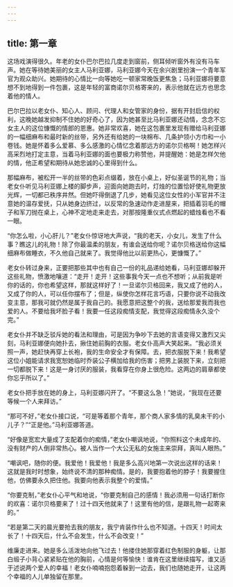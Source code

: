 ```yaml
---
---
---
```

title: 第一章
---




这场戏演得很久。年老的女仆巴尔巴拉几度走到窗前，侧耳倾听窗外有没有马车声。她在等待她美丽的女主人马利亚娜，马利亚娜今天在余兴剧里扮演一个青年军官为观众助兴。她期待的心情比一向等她吃一顿家常晚饭更焦急；马利亚娜将要意想不到地得到一件包裹，这是年轻的富商诺尔贝格寄来的，表示他就在远方也思念着他的情人。

巴尔巴拉以老女仆、知心人、顾问、代理人和女管家的身份，据有开封启信的权利，这晚她越发抑制不住她的好奇心了，因为她甚至比马利亚娜还动情，念念不忘女主人的这位慷慨的情郎的恩惠。她非常欢喜，她在这包裹里发现有赠给马利亚娜的一幅细麻布和最时新的丝带，另外还有给她的一块棉布、几条护领小方巾和一小卷钱。她是怀着多么爱慕、多么感激的心情忆念着那远方的诺尔贝格啊！她怎样兴高采烈地打定主意，当着马利亚娜的面也要极力称赞他，并提醒她：她是怎样欠他的情，他正希望和期待从她忠诚的心里得到什么。

那幅麻布，被松开一半的丝带的色彩点缀着，放在小桌上，好似圣诞节的礼物；当老女仆听见马利亚娜上楼的脚步声，迎面向她跑去时，灯烛的位置恰好使礼物更放光辉，一切都已秩序井然。但她吓得倒退了几步，她看见这位女性的小军官并不注意她的温存爱抚，只从她身边挤过，以反常的急速动作走进屋来，把插着羽毛的帽子和军刀抛在桌上，心神不定地走来走去，对那按隆重仪式点燃起的蜡烛看也不看一眼。

“你怎么啦，小心肝儿？”老女仆惊讶地大声说，“我的老天，小女儿，发生了什么事？瞧这儿的礼物！除了你最温柔的朋友，有谁会送给你呢？诺尔贝格送给你这幅细麻布做睡衣，不久他自己就来了。我觉得他比以前更热心，更慷慨了。”

老女仆转过身来，正要把那些其中也有自己一份的礼品递给她看，马利亚娜却躲开这些礼物，愤激地嚷道：“走开！走开！这些事我今天一点也不想听；从前我是听你的话的，你也希望这样，那就这样好了！一旦诺尔贝格回来，我又成了他的人，又成了你的人，可以任你摆布了；但是，纵使你怎样花言巧语，只要你说不动我改变主意，那我可就仍然是属于我自己的。我愿意把这整个的我，送给那爱我而我也爱的人。不要给我坏脸子看！我要一任这段痴情支配，我觉得这段痴情永久没个完。”

老女仆并不缺乏驳斥她的看法和理由，可是因为争吵下去她的言语变得又激烈又尖刻，马利亚娜便向她扑去，揪住她前胸的衣服。老女仆高声大笑起来。“我必须关照一声，她赶快再穿上长袍，我的生命安全才有保障。去，把衣服脱下来！我希望这位小姐能请求我宽恕她临时乔装公子横加给我的伤害；把男上装脱下来，立刻把一切都脱下来！这是一身讨厌的服装，我看穿在你身上很危险。这两边的肩章都使你忘乎所以了。”

老女仆把手放在她的身上，马利亚娜闪开了。“不要这么急！”她说，“我现在还要等候一个人来拜访。”

“那可不好，”老女仆接口说，“可是等着那个青年，那个商人家多情的乳臭未干的小儿子？”“正是他。”马利亚娜答道。

“好像是宽宏大量成了支配着你的痴情，”老女仆嘲讽地说，“你照料这个未成年的、没有财产的人倒非常热心。被人当作一个大公无私的女施主来崇拜，真叫人眼热。”

“嘲讽吧，随你的便。我爱他！我爱他！我是多么高兴地第一次说出这样的话来！这就是我时时想象，始终说不清的那种痴情。是的，我要抱着他的脖子！我要握住他，仿佛要永久把住他。我要向他表示我整个的爱情。”

“你要克制，”老女仆心平气和地说，“你要克制自己的感情！我必须用一句话打断你的欢喜：诺尔贝格要来了！过十四天他就来了！这里有他的信，是跟礼物一起寄来的。”

“若是第二天的晨光要抢去我的朋友，我宁肯装作什么也不知道。十四天！时间太长了！十四天后，什么不会发生，什么不会改变！”

维廉走进来。她是多么活泼地向他飞过去！他搂住她那穿着红色制服的身躯，让那白缎子小背心紧紧贴在他的胸前，心情是何等愉快！谁肯在这里继续描写，谁又适于述说两个爱人的幸福！老女仆喃喃抱怨着躲到一边去，我们也随她走开，让这两个幸福的人儿单独留在那里。